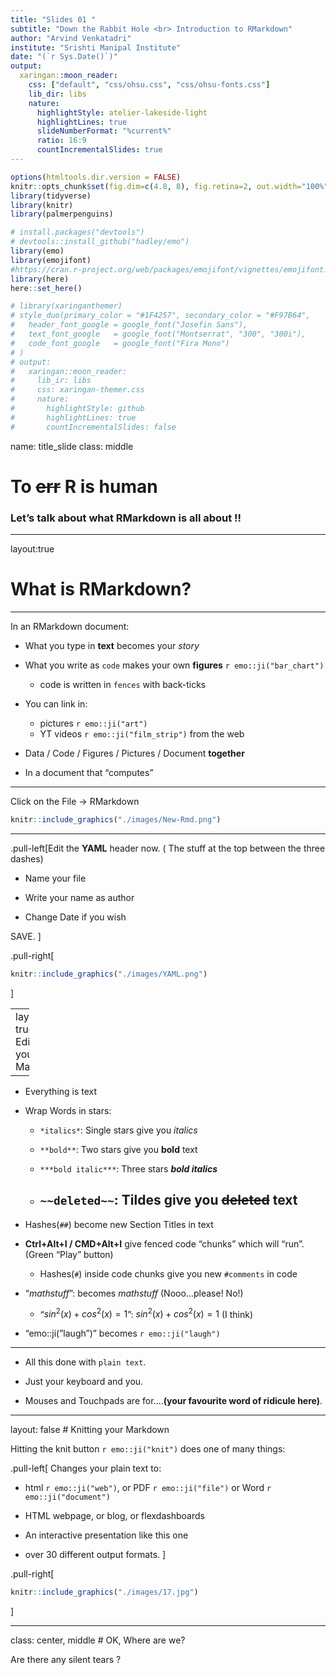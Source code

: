 ```yaml
---
title: "Slides 01 "
subtitle: "Down the Rabbit Hole <br> Introduction to RMarkdown"
author: "Arvind Venkatadri"
institute: "Srishti Manipal Institute"
date: "(`r Sys.Date()`)"
output:
  xaringan::moon_reader:
    css: ["default", "css/ohsu.css", "css/ohsu-fonts.css"]
    lib_dir: libs
    nature:
      highlightStyle: atelier-lakeside-light
      highlightLines: true
      slideNumberFormat: "%current%"
      ratio: 16:9
      countIncrementalSlides: true
---
```


```r
options(htmltools.dir.version = FALSE)
knitr::opts_chunk$set(fig.dim=c(4.8, 8), fig.retina=2, out.width="100%")
library(tidyverse)
library(knitr)
library(palmerpenguins)

# install.packages("devtools")
# devtools::install_github("hadley/emo")
library(emo)
library(emojifont) 
#https://cran.r-project.org/web/packages/emojifont/vignettes/emojifont.html
library(here)
here::set_here()
```

```r
# library(xaringanthemer)
# style_duo(primary_color = "#1F4257", secondary_color = "#F97B64",
#   header_font_google = google_font("Josefin Sans"),
#   text_font_google   = google_font("Montserrat", "300", "300i"),
#   code_font_google   = google_font("Fira Mono")
# )
# output:
#   xaringan::moon_reader:
#     lib_ir: libs
#     css: xaringan-themer.css
#     nature:
#       highlightStyle: github
#       highlightLines: true
#       countIncrementalSlides: false
```

name: title_slide
class: middle

# To ~~err~~ R is human

### Let's talk about what RMarkdown is all about !!


---

layout:true

# What is RMarkdown?

---

In an RMarkdown document:

- What you type in **text** becomes your *story*

- What you write as `code` makes your own **figures** 
`r emo::ji("bar_chart")`
    - code is written in ```fences``` with back-ticks

- You can link in:
    - pictures `r emo::ji("art")`
    - YT videos `r emo::ji("film_strip")` from the web

- Data / Code / Figures / Pictures / Document  **together** 

- In a document that "computes"

---


Click on the File -> RMarkdown

```r
knitr::include_graphics("./images/New-Rmd.png")
```

---

.pull-left[Edit the **YAML** header now. ( The stuff at the top between the three dashes)

- Name your file

- Write your name as author

- Change Date if you wish

SAVE.
]

.pull-right[
```r
knitr::include_graphics("./images/YAML.png")
```

]

---
layout: true
# Editing your Markdown

---

- Everything is text
- Wrap Words in stars:
    - ```*italics*```: Single stars give you *italics*
    
    - ```**bold**```: Two stars give you **bold** text
    
    - ```***bold italic***```: Three stars ***bold italics***
    
    - ```~~deleted~~```: Tildes give you ~~deleted~~ text
---

- Hashes(`##`) become new Section Titles in text

- **Ctrl+Alt+I / CMD+Alt+I** give fenced code "chunks" which will "run". (Green "Play" button)
     - Hashes(`#`) inside code chunks give you new `#comments` in code
     
- "$mathstuff$": becomes $math stuff$ (Nooo...please! No!)

  - "$sin^2(x)+cos^2(x) = 1$": $sin^2(x)+cos^2(x) = 1$ (I think)
  
- "emo::ji("laugh")" becomes `r emo::ji("laugh")`

---

- All this done with `plain text`. 

- Just your keyboard and you. 

- Mouses and Touchpads are for....**(your favourite word of ridicule here)**.

---

layout: false
# Knitting your Markdown

Hitting the knit button `r emo::ji("knit")` does one of many things:

.pull-left[
Changes your plain text to:

- html `r emo::ji("web")`, or PDF `r emo::ji("file")` or Word `r emo::ji("document")`

- HTML webpage, or blog, or flexdashboards

- An interactive presentation like this one

- over 30 different output formats. 
]

.pull-right[
```r
knitr::include_graphics("./images/17.jpg")
```

]

---

class: center, middle
# OK, Where are we?

Are there any silent tears ? 

